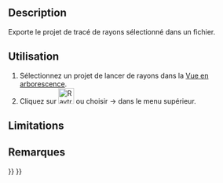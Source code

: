 <languages/>

{{Docnav/fr
|[[Raytracing_ResetCamera/fr|Réinitialiser la caméra]]
|[[Raytracing_Render/fr|Rendu]]
|[[Raytracing_Workbench/fr|Atelier Raytracing]]
|IconL=Raytracing_ResetCamera.svg
|IconR=Raytracing_Render.svg
|IconC=Workbench_Raytracing.svg
}}

{{GuiCommand/fr
|Name=Raytracing ExportProject
|Name/fr=Raytracing Exporter le project
|MenuLocation=Raytracing → Exporter le project
|Workbenches=[[Raytracing_Workbench/fr|Raytracing]]
|Shortcut=
|SeeAlso=
}}

==Description==

Exporte le projet de tracé de rayons sélectionné dans un fichier.

<span id="Usage"></span>
==Utilisation==

# Sélectionnez un projet de lancer de rayons dans la [[Tree_view/fr|Vue en arborescence]].
#Cliquez sur [[Image:Raytracing_ExportProject.svg|32px]] ou choisir {{Button|Raytracing}}  →  {{Button|[[Image:Raytracing_ExportProject.svg|32px]] Exporter le projet...}} dans le menu supérieur.

==Limitations==


<span id="Notes"></span>
==Remarques==


{{Docnav/fr
|[[Raytracing_ResetCamera/fr|Réinitialiser la caméra]]
|[[Raytracing_Render/fr|Rendu]]
|[[Raytracing_Workbench/fr|Atelier Raytracing]]
|IconL=Raytracing_ResetCamera.svg
|IconR=Raytracing_Render.svg
|IconC=Workbench_Raytracing.svg
}}

{{Raytracing_Tools_navi{{#translation:}}}}
{{Userdocnavi{{#translation:}}}}